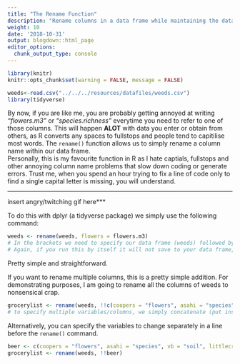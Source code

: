 ```yaml
---
title: "The Rename Function"
description: "Rename columns in a data frame while maintaining the data in tact"
weight: 10
date: '2018-10-31'
output: blogdown::html_page
editor_options:
  chunk_output_type: console
---
```

```r
library(knitr)
knitr::opts_chunk$set(warning = FALSE, message = FALSE)
```

```r
weeds<-read.csv("../../../resources/datafiles/weeds.csv")
library(tidyverse)
```  

By now, if you are like me, you are probably getting annoyed at writing *"flowers.m3"* or *"species.richness"* everytime you need to refer to one of those columns. This will happen **ALOT** with data you enter or obtain from others, as R converts any spaces to fullstops and people tend to capitilise most words. The `rename()` function allows us to simply rename a column name within our data frame.  
Personally, this is my favourite function in R as I hate captials, fullstops and other annoying column name problems that slow down coding or generate errors. Trust me, when you spend an hour trying to fix a line of code only to find a single capital letter is missing, you will understand.

***
insert angry/twitching gif here***

To do this with dplyr (a tidyverse package) we simply use the following command:  

```r
weeds <- rename(weeds, flowers = flowers.m3)
# In the brackets we need to specify our data frame (weeds) followed by a second argument specifying the name we want for our column = the name we already have.
# Again, if you run this by itself it will not save to your data frame, unless you direct it to your data frame variable using the <- 
```

Pretty simple and straightforward.   

If you want to rename multiple columns, this is a pretty simple addition. For demonstrating purposes, I am going to rename all the columns of weeds to nonsensical crap.  

```r
grocerylist <- rename(weeds, !!c(coopers = "flowers", asahi = "species", vb = "soil", littlecreatures = "weeds"))
# to specify multiple variables/columns, we simply concatenate (put inside brackets with c before them) the multiple arguments into a string. 
```

Alternatively, you can specify the variables to change separately in a line before the `rename()` command.  

```r
beer <- c(coopers = "flowers", asahi = "species", vb = "soil", littlecreatures = "weeds")
grocerylist <- rename(weeds, !!beer)
```
